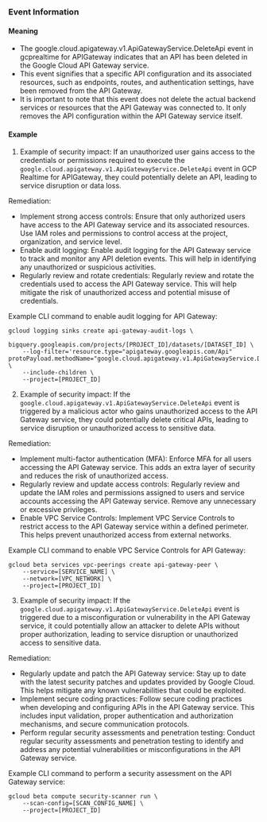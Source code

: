 
### Event Information

#### Meaning

- The google.cloud.apigateway.v1.ApiGatewayService.DeleteApi event in gcprealtime for APIGateway indicates that an API has been deleted in the Google Cloud API Gateway service.
- This event signifies that a specific API configuration and its associated resources, such as endpoints, routes, and authentication settings, have been removed from the API Gateway.
- It is important to note that this event does not delete the actual backend services or resources that the API Gateway was connected to. It only removes the API configuration within the API Gateway service itself.

#### Example

1. Example of security impact: If an unauthorized user gains access to the credentials or permissions required to execute the `google.cloud.apigateway.v1.ApiGatewayService.DeleteApi` event in GCP Realtime for APIGateway, they could potentially delete an API, leading to service disruption or data loss.

Remediation:
- Implement strong access controls: Ensure that only authorized users have access to the API Gateway service and its associated resources. Use IAM roles and permissions to control access at the project, organization, and service level.
- Enable audit logging: Enable audit logging for the API Gateway service to track and monitor any API deletion events. This will help in identifying any unauthorized or suspicious activities.
- Regularly review and rotate credentials: Regularly review and rotate the credentials used to access the API Gateway service. This will help mitigate the risk of unauthorized access and potential misuse of credentials.

Example CLI command to enable audit logging for API Gateway:
```
gcloud logging sinks create api-gateway-audit-logs \
    bigquery.googleapis.com/projects/[PROJECT_ID]/datasets/[DATASET_ID] \
    --log-filter='resource.type="apigateway.googleapis.com/Api" protoPayload.methodName="google.cloud.apigateway.v1.ApiGatewayService.DeleteApi"' \
    --include-children \
    --project=[PROJECT_ID]
```

2. Example of security impact: If the `google.cloud.apigateway.v1.ApiGatewayService.DeleteApi` event is triggered by a malicious actor who gains unauthorized access to the API Gateway service, they could potentially delete critical APIs, leading to service disruption or unauthorized access to sensitive data.

Remediation:
- Implement multi-factor authentication (MFA): Enforce MFA for all users accessing the API Gateway service. This adds an extra layer of security and reduces the risk of unauthorized access.
- Regularly review and update access controls: Regularly review and update the IAM roles and permissions assigned to users and service accounts accessing the API Gateway service. Remove any unnecessary or excessive privileges.
- Enable VPC Service Controls: Implement VPC Service Controls to restrict access to the API Gateway service within a defined perimeter. This helps prevent unauthorized access from external networks.

Example CLI command to enable VPC Service Controls for API Gateway:
```
gcloud beta services vpc-peerings create api-gateway-peer \
    --service=[SERVICE_NAME] \
    --network=[VPC_NETWORK] \
    --project=[PROJECT_ID]
```

3. Example of security impact: If the `google.cloud.apigateway.v1.ApiGatewayService.DeleteApi` event is triggered due to a misconfiguration or vulnerability in the API Gateway service, it could potentially allow an attacker to delete APIs without proper authorization, leading to service disruption or unauthorized access to sensitive data.

Remediation:
- Regularly update and patch the API Gateway service: Stay up to date with the latest security patches and updates provided by Google Cloud. This helps mitigate any known vulnerabilities that could be exploited.
- Implement secure coding practices: Follow secure coding practices when developing and configuring APIs in the API Gateway service. This includes input validation, proper authentication and authorization mechanisms, and secure communication protocols.
- Perform regular security assessments and penetration testing: Conduct regular security assessments and penetration testing to identify and address any potential vulnerabilities or misconfigurations in the API Gateway service.

Example CLI command to perform a security assessment on the API Gateway service:
```
gcloud beta compute security-scanner run \
    --scan-config=[SCAN_CONFIG_NAME] \
    --project=[PROJECT_ID]
```

